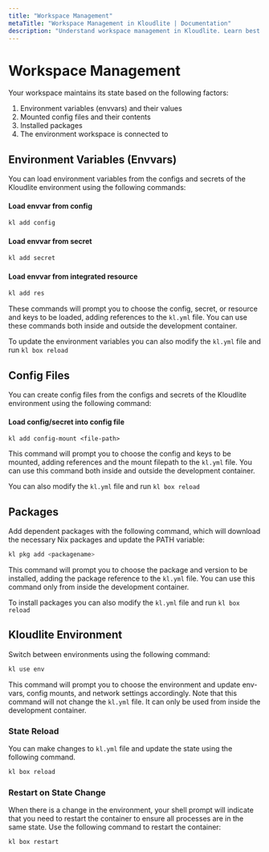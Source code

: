 ```yaml
---
title: "Workspace Management"  
metaTitle: "Workspace Management in Kloudlite | Documentation"  
description: "Understand workspace management in Kloudlite. Learn best practices for managing and persisting workspace across your development environments"
---
```


# Workspace Management

Your workspace maintains its state based on the following factors:

1. Environment variables (envvars) and their values
2. Mounted config files and their contents
3. Installed packages
4. The environment workspace is connected to

## Environment Variables (Envvars)
You can load environment variables from the configs and secrets of the Kloudlite environment using the following commands:

#### Load envvar from config
```bash
kl add config
```
#### Load envvar from secret
```bash
kl add secret
```

#### Load envvar from integrated resource
```bash
kl add res
```

These commands will prompt you to choose the config, secret, or resource and keys to be loaded, adding references to the `kl.yml` file. You can use these commands both inside and outside the development container. 

To update the environment variables you can also modify the `kl.yml` file and run `kl box reload`

## Config Files
You can create config files from the configs and secrets of the Kloudlite environment using the following command:

#### Load config/secret into config file
```shell
kl add config-mount <file-path>
```

This command will prompt you to choose the config and keys to be mounted, adding references and the mount filepath to the `kl.yml` file. You can use this command both inside and outside the development container.

You can also modify the `kl.yml` file and run `kl box reload`

## Packages
Add dependent packages with the following command, which will download the necessary Nix packages and update the PATH variable:

```bash
kl pkg add <packagename>
```

This command will prompt you to choose the package and version to be installed, adding the package reference to the `kl.yml` file. You can use this command only from inside the development container. 

To install packages you can also modify the `kl.yml` file and run `kl box reload`

## Kloudlite Environment
Switch between environments using the following command:

```bash
kl use env
```

This command will prompt you to choose the environment and update env-vars, config mounts, and network settings accordingly. Note that this command will not change the `kl.yml` file. It can only be used from inside the development container.

### State Reload
You can make changes to `kl.yml` file and update the state using the following command.

```bash
kl box reload
```

### Restart on State Change
When there is a change in the environment, your shell prompt will indicate that you need to restart the container to ensure all processes are in the same state. Use the following command to restart the container:

```bash
kl box restart
```
